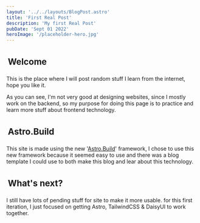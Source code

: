 ```yaml
---
layout: '../../layouts/BlogPost.astro'
title: 'First Real Post'
description: 'My first Real Post'
pubDate: 'Sept 01 2022'
heroImage: '/placeholder-hero.jpg'
---
```


<h2 style="font-size:1.6em;padding:4px;">Welcome</h2>

This is the place where I will post random stuff I learn from the internet, hope you like it.

As you can see, I'm not very good at designing websites, since I mostly work on the backend, so my purpose for doing this page is to practice
and learn more stuff about frontend technology.

<h2 style="font-size:1.6em;padding:4px;">Astro.Build</h2>

This site is made using the new '<a href="#">Astro.Build</a>' framework, I chose to use this new framework because it seemed easy to use and there
was a blog template I could use to both make this blog and lear about this technology.


<h2 style="font-size:1.6em;padding:4px;">What's next?</h2>

I still have lots of pending stuff for site to make it more usable. for this first iteration, I just focused on getting Astro, TailwindCSS & DaisyUI to
work together.